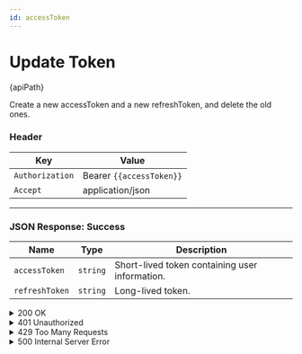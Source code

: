```yaml
---
id: accessToken
---
```







# Update Token


<div className="highlight-box">
  <HttpMethodTag method={method} /> {apiPath}
</div>





Create a new accessToken and a new refreshToken, and delete the old ones.

### Header

| Key      | Value     |
|-------------|----------|
| `Authorization` | Bearer `{{accessToken}}`|
|`Accept`|application/json|






---
### JSON Response: Success 

| Name           | Type     | Description                                    |
|----------------|----------|-----------------------------------------------|
| `accessToken`  | `string` | Short-lived token containing user information. |
| `refreshToken` | `string` | Long-lived token.                             |

<details className='details-custom'>
 <summary>200 OK</summary>
```JSON
{
  "accessToken": "newAccessToken123",
  "refreshToken": "newRefreshToken456"
}

```
</details>
---
### [JSON Response](/docs/genericResponse): Error

<details className='details-custom'>
 <summary>400 Bad Request</summary>
```JSON
{
{
  "code": "INVALID_REQUEST",
  "message": "El refresh token es inválido o está mal formado."
}
}
```
</details>


<details className='details-custom'>
<summary>401 Unauthorized</summary>


``` JSON
{
  "code": "TOKEN_EXPIRED",
  "message": "El refresh token ha expirado. Por favor, inicia sesión nuevamente."
}
```
</details>

<details className='details-custom'>
<summary> 429 Too Many Requests</summary>


``` JSON
{
  "code": "TOO_MANY_REQUESTS",
  "message": "Has intentado actualizar los tokens demasiadas veces en poco tiempo. Por favor, espera 2 minutos antes de intentarlo nuevamente."
}
```
</details>

<details className='details-custom'>
<summary> 500 Internal Server Error</summary>


``` JSON
{
  "code": "INTERNAL_SERVER_ERROR",
  "message": "An unexpected error occurred while validating the OTP. Please try again later."
}
```

</details>








